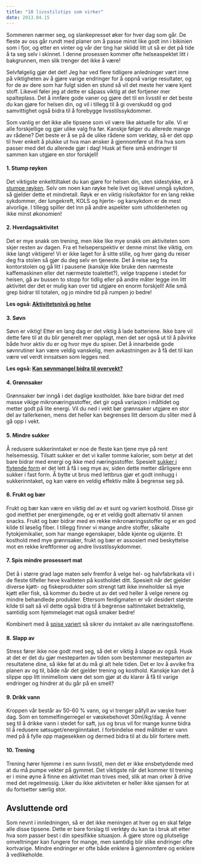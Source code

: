 ```yaml
---
title: "10 livsstilstips som virker"
date: 2013.04.15
---
```


Sommeren nærmer seg, og slankepresset øker for hver dag som går. De fleste av oss går rundt med planer om å passe minst like godt inn i bikinien som i fjor, og etter en vinter og vår der ting har sklidd litt ut så er det på tide å ta seg selv i skinnet. I denne prosessen kommer ofte helseaspektet litt i bakgrunnen, men slik trenger det ikke å være!

Selvfølgelig gjør det det! Jeg har ved flere tidligere anledninger vært inne på viktigheten av å gjøre varige endringer for å oppnå varige resultater, og for de av dere som har fulgt siden en stund så vil det meste her være kjent stoff. Likevel føler jeg at dette er såpass viktig at det fortjener mer spalteplass. Det å innføre gode vaner og gjøre det til en livsstil er det beste du kan gjøre for helsen din, og vil i tillegg til å gi overskudd og god samvittighet også bidra til å forebygge livsstilssykdommer.

Som vanlig er det ikke alle tipsene som vil være like aktuelle for alle. Vi er alle forskjellige og gjør ulike valg fra før. Kanskje følger du allerede mange av rådene? Det beste er å se på de ulike rådene som verktøy, så er det opp til hver enkelt å plukke ut hva man ønsker å gjennomføre ut ifra hva som passer med det du allerede gjør i dag! Husk at flere små endringer til sammen kan utgjøre en stor forskjell!

#### 1. Stump røyken

Det viktigste enkelttiltaket du kan gjøre for helsen din, uten sidestykke, er å [stumpe røyken](brokenlink/stump-royken/). Selv om noen kan røyke hele livet og likevel unngå sykdom, så gjelder dette et mindretall. Røyk er en viktig risikofaktor for en lang rekke sykdommer, der lungekreft, KOLS og hjerte- og karsykdom er de mest alvorlige. I tillegg spiller det inn på andre aspekter som utholdenheten og ikke minst økonomien!

#### 2. Hverdagsaktivitet

Det er mye snakk om trening, men ikke like mye snakk om aktiviteten som skjer resten av dagen. Fra et helseperspektiv er denne minst like viktig, om ikke langt viktigere! Vi er ikke laget for å sitte stille, og hver gang du reiser deg fra stolen så gjør du deg selv en tjeneste. Det å reise seg fra kontorstolen og gå litt i pausene (kanskje ikke bruke den nærmeste kaffemaskinen eller det nærmeste toalettet?), velge trappene i stedet for heisen, gå av bussen to stopp for tidlig eller på andre måter legge inn litt aktivitet der det er mulig kan over tid utgjøre en enorm forskjell! Alle små grep bidrar til totalen, og jo mindre tid på rumpen jo bedre!

**Les også: [Aktivitetsnivå og helse](aktivitet-helse.qmd)**

#### 3. Søvn

Søvn er viktig! Etter en lang dag er det viktig å lade batteriene. Ikke bare vil dette føre til at du blir generelt mer opplagt, men det ser også ut til å påvirke både hvor aktiv du er og hvor mye du spiser. Det å innarbeide gode søvnrutiner kan være veldig vanskelig, men avkastningen av å få det til kan være vel verdt innsatsen som legges ned.

**Les også: [Kan søvnmangel bidra til overvekt?](sovn-overvekt.qmd)**

#### 4. Grønnsaker

Grønnsaker bør inngå i det daglige kostholdet. Ikke bare bidrar det med masse vikige mikronæringsstoffer, det gir også variasjon i måltidet og metter godt på lite energi. Vil du ned i vekt bør grønnsaker utgjøre en stor del av tallerkenen, mens det heller kan begrenses litt dersom du sliter med å gå opp i vekt.

#### 5. Mindre sukker

Å redusere sukkerinntaket er noe de fleste kan tjene mye på rent helsemessig. Tilsatt sukker er det vi kaller tomme kalorier, som betyr at det bare bidrar med energi og ikke med næringsstoffer. Spesielt [sukker i flytende form](brokenlink/bor-du-begrense-inntaket-av-flytende-karbohydrater/) er det lett å få i seg mye av, siden dette metter dårligere enn sukker i fast form. Å bytte ut brus med lettbrus gjør et godt innhugg i sukkerinntaket, og kan være en veldig effektiv måte å begrense seg på.

#### 6. Frukt og bær

Frukt og bær kan være en viktig del av et sunt og variert kosthold. Disse gir god metthet per energimengde, og er et veldig godt alternativ til annen snacks. Frukt og bær bidrar med en rekke mikronæringsstoffer og er en god kilde til løselig fiber. I tillegg finner vi mange andre stoffer, såkalte fytokjemikalier, som har mange egenskaper, både kjente og ukjente. Et kosthold med mye grønnsaker, frukt og bær er assosiert med beskyttelse mot en rekke kreftformer og andre livsstilssykdommer.

#### 7. Spis mindre prosessert mat

Det å i større grad lage maten selv fremfor å velge hel- og halvfabrikata vil i de fleste tilfeller heve kvaliteten på kostholdet ditt. Spesielt når det gjelder diverse kjøtt- og fiskeprodukter som strengt tatt ikke inneholder så mye kjøtt eller fisk, så kommer du bedre ut av det ved heller å velge renere og mindre behandlede produkter. Ettersom ferdigmaten er vår desidert største kilde til salt så vil dette også bidra til å begrense saltinntaket betraktelig, samtidig som hjemmelaget mat også smaker bedre!

Kombinert med å [spise variert](brokenlink/hvorfor-bor-du-spise-variert/) så sikrer du inntaket av alle næringsstoffene.

#### 8. Slapp av

Stress fører ikke noe godt med seg, så det er viktig å slappe av også. Husk at det er det du gjør mesteparten av tiden som bestemmer mesteparten av resultatene dine, så ikke føl at du må gi alt hele tiden. Det er lov å avvike fra planen av og til, både når det gjelder trening og kosthold. Kanskje kan det å slippe opp litt innimellom være det som gjør at du klarer å få til varige endringer og hindrer at du går på en smell?

#### 9. Drikk vann

Kroppen vår består av 50-60 % vann, og vi trenger påfyll av væske hver dag. Som en tommelfingerregel er væskebehovet 30ml/kg/dag. Å venne seg til å drikke vann i stedet for saft, jus og brus vil for mange kunne bidra til å redusere søtsuget/energiinntaket. I forbindelse med måltider er vann med på å fylle opp magesekken og dermed bidra til at du blir fortere mett.

#### 10. Trening

Trening hører hjemme i en sunn livsstil, men det er ikke ensbetydende med at du må pumpe vekter på gymmet. Det viktigste når det kommer til trening er i mine øyne å finne en aktivitet man trives med, slik at man orker å drive med det regelmessig. Liker du ikke aktiviteten er heller ikke sjansen for at du fortsetter særlig stor.

## Avsluttende ord

Som nevnt i innledningen, så er det ikke meningen at hver og en skal følge alle disse tipsene. Dette er bare forslag til verktøy du kan ta i bruk alt etter hva som passer best i din spesifikke situasjon. Å gjøre store og plutselige omveltninger kan fungere for mange, men samtidig blir slike endringer ofte kortvarige. Mindre endringer er ofte både enklere å gjennomføre og enklere å vedlikeholde.
